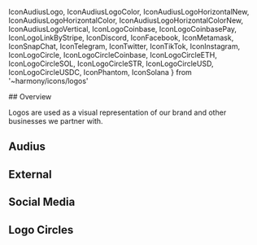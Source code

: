 
  IconAudiusLogo,
  IconAudiusLogoColor,
  IconAudiusLogoHorizontalNew,
  IconAudiusLogoHorizontalColor,
  IconAudiusLogoHorizontalColorNew,
  IconAudiusLogoVertical,
  IconLogoCoinbase,
  IconLogoCoinbasePay,
  IconLogoLinkByStripe,
  IconDiscord,
  IconFacebook,
  IconMetamask,
  IconSnapChat,
  IconTelegram,
  IconTwitter,
  IconTikTok,
  IconInstagram,
  IconLogoCircle,
  IconLogoCircleCoinbase,
  IconLogoCircleETH,
  IconLogoCircleSOL,
  IconLogoCircleSTR,
  IconLogoCircleUSD,
  IconLogoCircleUSDC,
  IconPhantom,
  IconSolana
} from '~harmony/icons/logos'

<Meta title='Icons/Logos' />

<Title>Logos</Title>

<Heading>
## Overview

Logos are used as a visual representation of our brand and other businesses we partner with.

</Heading>

<Divider />

## Audius

<Flex gap='2xl'>
  <IconAudiusLogoColor /> <IconAudiusLogo /> <IconAudiusLogoVertical />
  <IconAudiusLogoHorizontalNew /> <IconAudiusLogoHorizontalColor />
  <IconAudiusLogoHorizontalColorNew />
</Flex>

<Divider />

## External

<Flex gap='2xl'>
  <IconLogoCoinbase color='red' />
  <IconLogoCoinbasePay color='red' />
  <IconLogoLinkByStripe color='red' />
  <IconPhantom />
  <IconSolana />
</Flex>

<Divider />

## Social Media

<Flex gap='2xl'>
  <IconDiscord />
  <IconFacebook />
  <IconInstagram />
  <IconTwitter />
  <IconX />
  <IconTelegram />
  <IconSnapChat />
  <IconTikTok />
  <IconMetamask />
</Flex>

<Divider />

## Logo Circles

<Flex gap='xl'>
  <IconLogoCircleETH />
  <IconLogoCircleUSD />
  <IconLogoCircleUSDC />
  <IconLogoCircleSOL />
  <IconLogoCircle />
  <IconLogoCircleCoinbase />
  <IconLogoCircleSTR />
</Flex>
